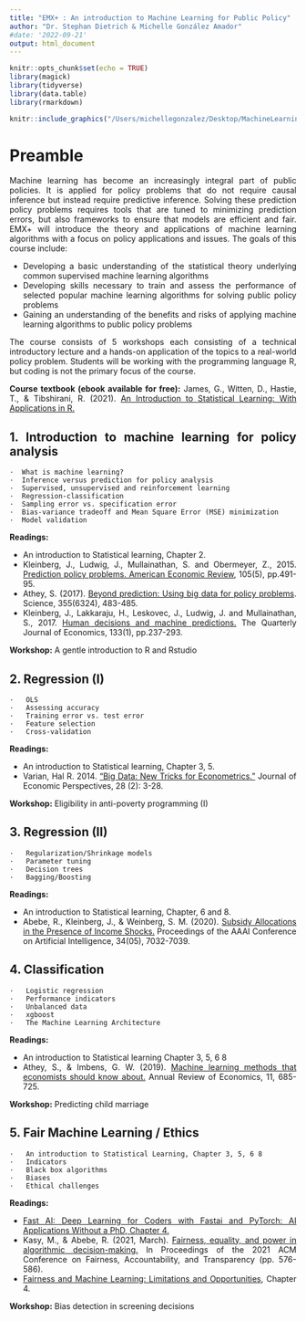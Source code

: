 ```yaml
---
title: "EMX+ : An introduction to Machine Learning for Public Policy"
author: "Dr. Stephan Dietrich & Michelle González Amador"
#date: '2022-09-21'
output: html_document
---
```

<style>
    body {
    text-align: justify}
</style>

```r
knitr::opts_chunk$set(echo = TRUE)
library(magick)
library(tidyverse)
library(data.table)
library(rmarkdown)
```

```r
knitr::include_graphics("/Users/michellegonzalez/Desktop/MachineLearning4PP/Machine-Learning-for-Public-Policy/ML4PP.png")
```
# Preamble

Machine learning has become an increasingly integral part of public policies. It is applied for policy problems that do not require causal inference but instead require predictive inference. Solving these prediction policy problems requires tools that are tuned to minimizing prediction errors, but also frameworks to ensure that models are efficient and fair. EMX+ will introduce the theory and applications of machine learning algorithms with a focus on policy applications and issues. The goals of this course include:

+ Developing a basic understanding of the statistical theory underlying common supervised machine learning algorithms
+ Developing skills necessary to train and assess the performance of selected popular machine learning algorithms for solving public policy problems
+ Gaining an understanding of the benefits and risks of applying machine learning algorithms to public policy problems

The course consists of 5 workshops each consisting of a technical introductory lecture and a hands-on application of the topics to a real-world policy problem. Students will be working with the programming language R, but coding is not the primary focus of the course.

**Course textbook (ebook available for free):**
James, G., Witten, D., Hastie, T., & Tibshirani, R. (2021). [An Introduction to Statistical Learning: With Applications in R.](https://hastie.su.domains/ISLR2/ISLRv2_website.pdf)

## 1. Introduction to machine learning for policy analysis

    ·  What is machine learning?
    ·  Inference versus prediction for policy analysis
    ·  Supervised, unsupervised and reinforcement learning
    ·  Regression-classification
    ·  Sampling error vs. specification error
    ·  Bias-variance tradeoff and Mean Square Error (MSE) minimization
    ·  Model validation

**Readings:** 

- An introduction to Statistical learning, Chapter 2.
- Kleinberg, J., Ludwig, J., Mullainathan, S. and Obermeyer, Z., 2015. [Prediction policy problems. American Economic Review](https://www.aeaweb.org/articles?id=10.1257/aer.p20151023), 105(5), pp.491-95.
- Athey, S. (2017). [Beyond prediction: Using big data for policy problems](https://www.science.org/doi/10.1126/science.aal4321). Science, 355(6324), 483-485.
- Kleinberg, J., Lakkaraju, H., Leskovec, J., Ludwig, J. and Mullainathan, S., 2017. [Human decisions and machine predictions.](https://academic.oup.com/qje/article-abstract/133/1/237/4095198?redirectedFrom=fulltext) The Quarterly Journal of Economics, 133(1), pp.237-293.

**Workshop:**
A gentle introduction to R and Rstudio

## 2. Regression (I)

    ·  	OLS
    ·  	Assessing accuracy
    ·  	Training error vs. test error
    ·  	Feature selection
    ·  	Cross-validation

**Readings:** 

- An introduction to Statistical learning, Chapter 3, 5.
- Varian, Hal R. 2014. ["Big Data: New Tricks for Econometrics."](https://www.aeaweb.org/articles?id=10.1257/jep.28.2.3) Journal of Economic Perspectives, 28 (2): 3-28.

**Workshop:**
Eligibility in anti-poverty programming (I)

## 3. Regression (II)

    ·  	Regularization/Shrinkage models
    ·  	Parameter tuning
    ·  	Decision trees
    ·  	Bagging/Boosting


**Readings:** 

- An introduction to Statistical learning, Chapter, 6 and 8.
- Abebe, R., Kleinberg, J., & Weinberg, S. M. (2020). [Subsidy Allocations in the Presence of Income Shocks.](https://ojs.aaai.org/index.php/AAAI/article/view/6188) Proceedings of the AAAI Conference on Artificial Intelligence, 34(05), 7032-7039.

## 4. Classification

    ·  	Logistic regression
    ·  	Performance indicators
    ·  	Unbalanced data
    ·  	xgboost
    ·  	The Machine Learning Architecture



**Readings:** 

- An introduction to Statistical learning Chapter 3, 5, 6 8
- Athey, S., & Imbens, G. W. (2019). [Machine learning methods that economists should know about.](https://www.annualreviews.org/doi/abs/10.1146/annurev-economics-080217-053433) Annual Review of Economics, 11, 685-725.

**Workshop:**
Predicting child marriage

## 5. Fair Machine Learning / Ethics

    ·  	An introduction to Statistical Learning, Chapter 3, 5, 6 8
    ·  	Indicators
    ·  	Black box algorithms
    ·  	Biases
    ·  	Ethical challenges



**Readings:** 

- [Fast AI: Deep Learning for Coders with Fastai and PyTorch: AI Applications Without a PhD,  Chapter 4.](https://colab.research.google.com/github/fastai/fastbook/blob/master/03_ethics.ipynb)
- Kasy, M., & Abebe, R. (2021, March). [Fairness, equality, and power in algorithmic decision-making.](https://maxkasy.github.io/home/files/papers/fairness_equality_power.pdf) In Proceedings of the 2021 ACM Conference on Fairness, Accountability, and Transparency (pp. 576-586).
- [Fairness and Machine Learning: Limitations and Opportunities](https://fairmlbook.org/), Chapter 4.


**Workshop:**
Bias detection in screening decisions


